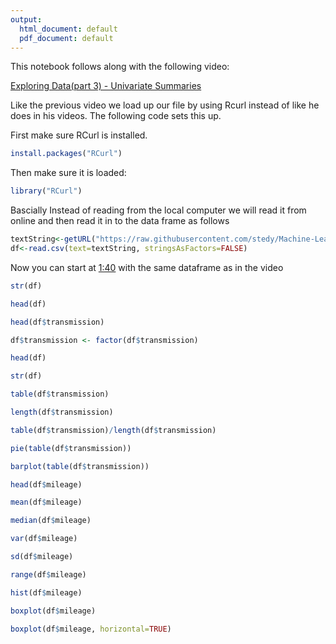 ```yaml
---
output:
  html_document: default
  pdf_document: default
---
```

This notebook follows along with the following video:   

[Exploring Data(part 3) - Univariate Summaries ](https://www.youtube.com/watch?v=EVmuPZgTf2U&list=PLjPbBibKHH18I0mDb_H4uP3egypHIsvMn&index=11)

Like the previous video
we load up our file by using Rcurl instead of like he does in his videos. The following code sets this up.

First make sure RCurl is installed.

```r
install.packages("RCurl")
```

Then make sure it is loaded:

```r
library("RCurl")
```

Bascially Instead of reading from the local computer we will read it from online and then read it in to the data frame as follows

```r
textString<-getURL("https://raw.githubusercontent.com/stedy/Machine-Learning-with-R-datasets/master/usedcars.csv")
df<-read.csv(text=textString, stringsAsFactors=FALSE)
```

Now you can start at [1:40](https://youtu.be/EVmuPZgTf2U?list=PLjPbBibKHH18I0mDb_H4uP3egypHIsvMn&t=100) with the same dataframe as in the video

```r
str(df)
```

```r
head(df)
```

```r
head(df$transmission)
```

```r
df$transmission <- factor(df$transmission)
```

```r
head(df)
```

```r
str(df)
```

```r
table(df$transmission)
```

```r
length(df$transmission)
```

```r
table(df$transmission)/length(df$transmission)
```

```r
pie(table(df$transmission))
```

```r
barplot(table(df$transmission))
```

```r
head(df$mileage)
```

```r
mean(df$mileage)
```

```r
median(df$mileage)
```

```r
var(df$mileage)
```

```r
sd(df$mileage)
```

```r
range(df$mileage)
```

```r
hist(df$mileage)
```

```r
boxplot(df$mileage)
```

```r
boxplot(df$mileage, horizontal=TRUE)
```
